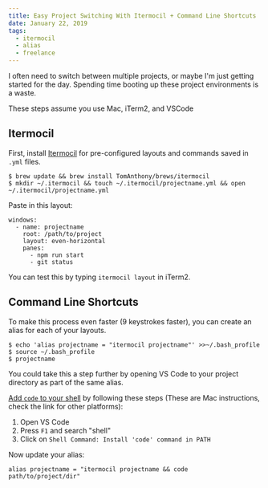 ```yaml
---
title: Easy Project Switching With Itermocil + Command Line Shortcuts
date: January 22, 2019
tags:
  - itermocil
  - alias
  - freelance
---
```


I often need to switch between multiple projects, or maybe I'm just getting started for the day. Spending time booting up these project environments is a waste.

These steps assume you use Mac, iTerm2, and VSCode

## Itermocil

First, install [Itermocil](https://github.com/TomAnthony/itermocil) for pre-configured layouts and commands saved in `.yml` files.

```
$ brew update && brew install TomAnthony/brews/itermocil
$ mkdir ~/.itermocil && touch ~/.itermocil/projectname.yml && open ~/.itermocil/projectname.yml
```

Paste in this layout:

```
windows:
  - name: projectname
    root: /path/to/project
    layout: even-horizontal
    panes:
      - npm run start
      - git status

```

You can test this by typing `itermocil layout` in iTerm2.

## Command Line Shortcuts

To make this process even faster (9 keystrokes faster), you can create an alias for each of your layouts.

```
$ echo 'alias projectname = "itermocil projectname"' >>~/.bash_profile
$ source ~/.bash_profile
$ projectname
```

You could take this a step further by opening VS Code to your project directory as part of the same alias.

[Add `code` to your shell](https://stackoverflow.com/questions/29963617/how-to-call-vs-code-editor-from-command-line) by following these steps (These are Mac instructions, check the link for other platforms):

1. Open VS Code
2. Press `F1` and search "shell"
3. Click on `Shell Command: Install 'code' command in PATH`

Now update your alias:

```
alias projectname = "itermocil projectname && code path/to/project/dir"
```
